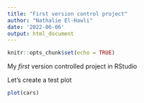 ```yaml
---
title: "First version control project"
author: "Nathalie El-Hawli"
date: '2022-06-06'
output: html_document
---
```


```r
knitr::opts_chunk$set(echo = TRUE)
```

My *first* version controlled project in RStudio

Let's create a test plot

```r
plot(cars)
```



